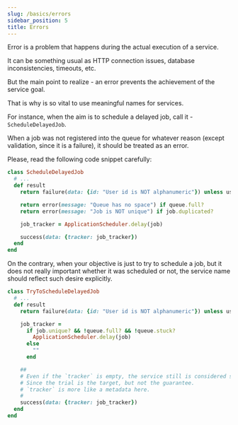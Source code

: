 ```yaml
---
slug: /basics/errors
sidebar_position: 5
title: Errors
---
```


Error is a problem that happens during the actual execution of a service.

It can be something usual as HTTP connection issues, database inconsistencies, timeouts, etc.

But the main point to realize - an error prevents the achievement of the service goal.

That is why is so vital to use meaningful names for services.

For instance, when the aim is to schedule a delayed job, call it - `ScheduleDelayedJob`.

When a job was not registered into the queue for whatever reason (except validation, since it is a failure), it should be treated as an error.

Please, read the following code snippet carefully:

```ruby
class ScheduleDelayedJob
  # ...
  def result
    return failure(data: {id: "User id is NOT alphanumeric"}) unless user_id.alphanumeric?

    return error(message: "Queue has no space") if queue.full?
    return error(message: "Job is NOT unique") if job.duplicated?

    job_tracker = ApplicationScheduler.delay(job)

    success(data: {tracker: job_tracker})
  end
end
```

On the contrary, when your objective is just to try to schedule a job, but it does not really important whether it was scheduled or not, the service name should reflect such desire explicitly.

```ruby
class TryToScheduleDelayedJob
  # ...
  def result
    return failure(data: {id: "User id is NOT alphanumeric"}) unless user_id.alphanumeric?

    job_tracker =
      if job.unique? && !queue.full? && !queue.stuck?
        ApplicationScheduler.delay(job)
      else
        ""
      end

    ##
    # Even if the `tracker` is empty, the service still is considered successful.
    # Since the trial is the target, but not the guarantee.
    # `tracker` is more like a metadata here.
    #
    success(data: {tracker: job_tracker})
  end
end
```
